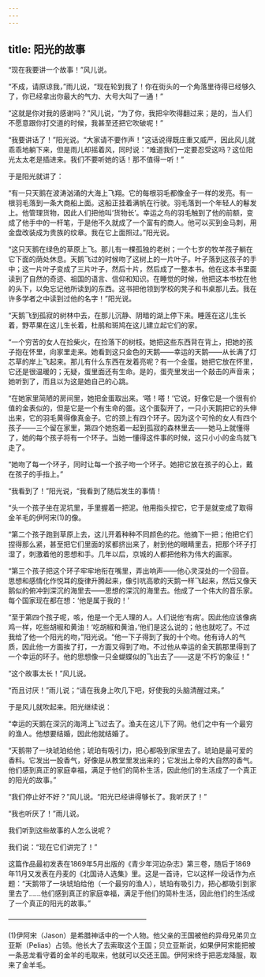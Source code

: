 ```yaml
---
---
---
```

title: 阳光的故事
---






“现在我要讲一个故事！”风儿说。

“不成，请原谅我，”雨儿说，“现在轮到我了！你在街头的一个角落里待得已经够久了，你已经拿出你最大的气力、大号大叫了一通！”

“这就是你对我的感谢吗？”风儿说，“为了你，我把伞吹得翻过来；是的，当人们不愿意跟你打交道的时候，我甚至还把它吹破呢！”

“我要讲话了！”阳光说。“大家请不要作声！”这话说得既庄重又威严，因此风儿就乖乖地躺下来，但是雨儿却摇着风，同时说：“难道我们一定要忍受这吗？这位阳光太太老是插进来。我们不要听她的话！那不值得一听！”

于是阳光就讲了：

“有一只天鹅在波涛汹涌的大海上飞翔。它的每根羽毛都像金子一样的发亮。有一根羽毛落到一条大商船上面。这船正挂着满帆在行驶。羽毛落到一个年轻人的鬈发上。他管理货物，因此人们把他叫‘货物长’。幸运之鸟的羽毛触到了他的前额，变成了他手中的一杆笔，于是他不久就成了一个富有的商人。他可以买到金马刺，用金盘改装成为贵族的纹章。我在它上面照过。”阳光说。

“这只天鹅在绿色的草原上飞。那儿有一棵孤独的老树；一个七岁的牧羊孩子躺在它下面的荫处休息。天鹅飞过的时候吻了这树上的一片叶子。叶子落到这孩子的手中；这一片叶子变成了三片叶子，然后十片，然后成了一整本书。他在这本书里面读到了自然的奇迹、祖国的语言、信仰和知识。在睡觉的时候，他把这本书枕在他的头下，以免忘记他所读到的东西。这书把他领到学校的凳子和书桌那儿去。我在许多学者之中读到过他的名字！”阳光说。

“天鹅飞到孤寂的树林中去，在那儿沉静、阴暗的湖上停下来。睡莲在这儿生长着，野苹果在这儿生长着，杜鹃和斑鸠在这儿建立起它们的家。

“一个穷苦的女人在捡柴火，在捡落下的树枝。她把这些东西背在背上，把她的孩子抱在怀里，向家里走来。她看到这只金色的天鹅——幸运的天鹅——从长满了灯芯草的岸上飞起来。那儿有什么东西在发着亮呢？有一个金蛋。她把它放在怀里，它还是很温暖的；无疑，蛋里面还有生命。是的，蛋壳里发出一个敲击的声音来；她听到了，而且以为这是她自己的心跳。

“在她家里简陋的房间里，她把金蛋取出来。‘嗒！嗒！’它说，好像它是一个很有价值的金表似的，但是它是一个有生命的蛋。这个蛋裂开了，一只小天鹅把它的头伸出来，它的羽毛黄得像真金子。它的颈上有四个环子。因为这个可怜的女人有四个孩子——三个留在家里，第四个她抱着一起到孤寂的森林里去——她马上就懂得了，她的每个孩子将有一个环子。当她一懂得这件事的时候，这只小小的金鸟就飞走了。

“她吻了每一个环子，同时让每一个孩子吻一个环子。她把它放在孩子的心上，戴在孩子的手指上。”

“我看到了！”阳光说，“我看到了随后发生的事情！

“头一个孩子坐在泥坑里，手里握着一把泥。他用指头捏它，它于是就变成了取得金羊毛的伊阿宋(1)的像。

“第二个孩子跑到草原上去，这儿开着种种不同颜色的花。他摘下一把；他把它们捏得那么紧，甚至把它们里面的浆都挤出来了，射到他的眼睛里去，把那个环子打湿了，刺激着他的思想和手。几年以后，京城的人都把他称为伟大的画家。

“第三个孩子把这个环子牢牢地衔在嘴里，弄出响声——他心灵深处的一个回音。思想和感情化作悦耳的旋律升腾起来，像引吭高歌的天鹅一样飞起来，然后又像天鹅似的俯冲到深沉的海里去——思想的深沉的海里去。他成了一个伟大的音乐家。每个国家现在都在想：‘他是属于我的！’

“至于第四个孩子呢，咳，他是一个无人理的人。人们说他‘有病’。因此他应该像病鸡一样，吃些胡椒和黄油！‘吃胡椒和黄油，’他们是这么说的；他也就吃了。不过我给了他一个阳光的吻，”阳光说。“他一下子得到了我的十个吻。他有诗人的气质，因此他一方面挨了打，一方面又得到了吻。不过他从幸运的金天鹅那里得到了一个幸运的环子。他的思想像一只金蝴蝶似的飞出去了——这是‘不朽’的象征！”

“这个故事太长！”风儿说。

“而且讨厌！”雨儿说；“请在我身上吹几下吧，好使我的头脑清醒过来。”

于是风儿就吹起来。阳光继续说：

“幸运的天鹅在深沉的海湾上飞过去了。渔夫在这儿下了网。他们之中有一个最穷的渔人。他想要结婚，因此他就结婚了。

“天鹅带了一块琥珀给他；琥珀有吸引力，把心都吸到家里去了。琥珀是最可爱的香料。它发出一股香气，好像是从教堂里发出来的；它发出上帝的大自然的香气。他们感到真正的家庭幸福，满足于他们的简朴生活，因此他们的生活成了一个真正的阳光的故事。”

“我们停止好不好？”风儿说。“阳光已经讲得够长了。我听厌了！”

“我也听厌了！”雨儿说。

我们听到这些故事的人怎么说呢？

我们说：“现在它们讲完了！”

这篇作品最初发表在1869年5月出版的《青少年河边杂志》第三卷，随后于1869年11月又发表在丹麦的《北国诗人选集》里。这是一首诗，它以这样一段话作为点题：“天鹅带了一块琥珀给他（一个最穷的渔人），琥珀有吸引力，把心都吸引到家里去了……他们感到真正的家庭幸福，满足于他们的简朴生活，因此他们的生活成了一个真正的阳光的故事。”




————————————————————

(1)伊阿宋（Jason）是希腊神话中的一个人物。他父亲的王国被他的异母兄弟贝立亚斯（Pelias）占领。他长大了去索取这个王国；贝立亚斯说，如果伊阿宋能把被一条恶龙看守着的金羊的毛取来，他就可以交还王国。伊阿宋终于把恶龙降服，取来了金羊毛。